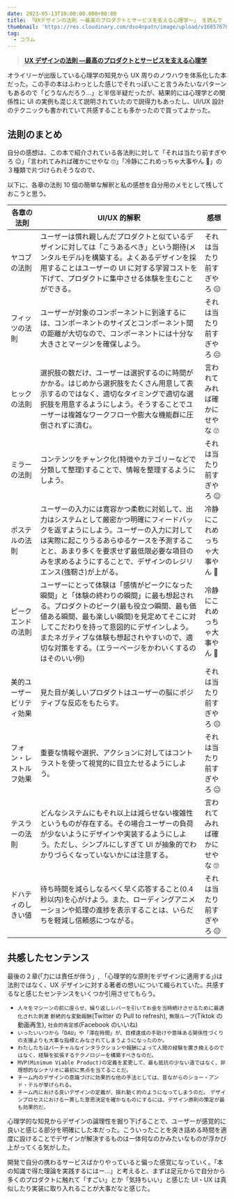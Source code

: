 ```yaml
---
date: 2023-05-13T10:00:00.000+00:00
title: 「UXデザインの法則 〜最高のプロダクトとサービスを支える心理学〜」 を読んで
thumbnail: 'https://res.cloudinary.com/dso4npatn/image/upload/v1685767883/media/blog/thumbnail/UX%E3%83%86%E3%82%99%E3%82%B5%E3%82%99%E3%82%A4%E3%83%B3%E3%81%AE%E6%B3%95%E5%89%87_hsuwqd.png'
tag:
  - コラム
---
```


> **[UX デザインの法則 ―最高のプロダクトとサービスを支える心理学](https://www.amazon.co.jp/UXデザインの法則-―最高のプロダクトとサービスを支える心理学-Jon-Yablonski/dp/4873119499/ref=sr_1_6?__mk_ja_JP=カタカナ&crid=2J73M4W52OW1D&keywords=ux+デザイン+本&qid=1685116710&sprefix=uxデザイン+本%2Caps%2C171&sr=8-6)**

オライリーが出版している心理学の知見から UX 周りのノウハウを体系化した本だった。この手の本はふわっとした感じでそれっぽいこと言うみたいなパターンもあるので「どうなんだろう…」と半信半疑だったが、結果的には心理学との関係性に UI の実例も混じえて説明されていたので説得力もあったし、UI/UX 設計のテクニックも書かれていて共感することも多かったので買ってよかった。

## 法則のまとめ

自分の感想は、この本で紹介されている各法則に対して「それは当たり前すぎやろ 😐」「言われてみれば確かにせやな 🙄」「冷静にこれめっちゃ大事やん 🤔」の３種類で片づけられそうなので、

以下に、各章の法則 10 個の簡単な解釈と私の感想を自分用のメモとして残しておこうと思う。

| 各章の法則               | UI/UX 的解釈                                                                                                                                                                                                                                                                                                                         | 感想                          |
| ------------------------ | ------------------------------------------------------------------------------------------------------------------------------------------------------------------------------------------------------------------------------------------------------------------------------------------------------------------------------------ | ----------------------------- |
| ヤコブの法則             | ユーザーは慣れ親しんだプロダクトと似ているデザインに対しては「こうあるべき」という期待(メンタルモデル)を構築する。よくあるデザインを採用することはユーザーの UI に対する学習コストを下げて、プロダクトに集中させる体験を生むことができる。                                                                                           | それは当たり前すぎやろ 😐     |
| フィッツの法則           | ユーザーが対象のコンポーネントに到達するには、コンポーネントのサイズとコンポーネント間の距離が大切なので、コンポーネントには十分な大きさとマージンを確保しよう。                                                                                                                                                                     | それは当たり前すぎやろ 😐     |
| ヒックの法則             | 選択肢の数だけ、ユーザーは選択するのに時間がかかる。はじめから選択肢をたくさん用意して表示するのではなく、適切なタイミングで適切な選択肢を用意するようにしよう。そうすることでユーザーは複雑なワークフローや膨大な機能群に圧倒されずに済む。                                                                                         | 言われてみれば確かにせやな 🙄 |
| ミラーの法則             | コンテンツをチャンク化(特徴やカテゴリーなどで分類して整理)することで、情報を整理するようにしよう。                                                                                                                                                                                                                                   | それは当たり前すぎやろ 😐     |
| ポステルの法則           | ユーザーの入力には寛容かつ柔軟に対処して、出力はシステムとして厳密かつ明確にフィードバックを返すようにしよう。ユーザーの入力に対しては実際に起こりうるあらゆるケースを予測することと、あまり多くを要求せず最低限必要な項目のみを求めるようにすることで、デザインのレジリエンス(強靭さ)が上がる。                                     | 冷静にこれめっちゃ大事やん 🤔 |
| ピークエンドの法則       | ユーザーにとって体験は「感情がピークになった瞬間」と「体験の終わりの瞬間」に最も想起される。プロダクトのピーク(最も役立つ瞬間、最も価値ある瞬間、最も楽しい瞬間)を見定めてそこに対してこだわりを持って意図的にデザインしよう。またネガティブな体験も想起されやすいので、適切な対策をする。(エラーページをかわいくするのはそのいい例) | 冷静にこれめっちゃ大事やん 🤔 |
| 美的ユーザービリティ効果 | 見た目が美しいプロダクトはユーザーの脳にポジティブな反応をもたらす。                                                                                                                                                                                                                                                                 | それは当たり前すぎやろ 😐     |
| フォン・レストルフ効果   | 重要な情報や選択、アクションに対してはコントラストを使って視覚的に目立たせるようにしよう。                                                                                                                                                                                                                                           | それは当たり前すぎやろ 😐     |
| テスラーの法則           | どんなシステムにもそれ以上は減らせない複雑性というものが存在する。その場合ユーザーの負荷が少ないようにデザインや実装するようにしよう。ただし、シンプルにしすぎて UI が抽象的でわかりづらくなっていないかには注意する。                                                                                                               | 言われてみれば確かにせやな 🙄 |
| ドハティのしきい値       | 待ち時間を減らしなるべく早く応答すること(0.4 秒以内)を心がけよう。また、ローディングアニメーションや処理の進捗を表示することは、いらだちを軽減し信頼感につながる。                                                                                                                                                                   | それは当たり前すぎやろ 😐     |

## 共感したセンテンス

最後の２章(「力には責任が伴う」, 「心理学的な原則をデザインに適用する」)は法則ではなく、UX デザインに対する著者の想いについて綴られていた。共感するなと感じたセンテンスをいくつか引用させてもらう。

- `人々をマシーンの前に座らせ、繰り返しレバーを引いてお金を当時続けさせるために最適化された刺激` `断続的な変動報酬`(Twitter の Pull to refresh), `無限ループ`(Tiktok の動画再生), `社会的肯定感`(Facebook のいいね)
- `いったいいつから「DAU」や「滞在時間」が、目標達成の手助けや意味ある関係性づくりの支援よりも大事な指標とみなされてしまうようになったのか。`
- `わたしたちはバーチャルなインタラクションや報酬によって人間の経験を置き換えるのではなく、経験を拡張するテクノロジーを構築すべきなのだ。`
- `MVP(Minimum Viable Product)の定義を変更して、最も抵抗の少ない道ではなく、非理想的なシナリオに最初に焦点を当てることだ。`
- `チーム内のデザインの意識づけに効果的な他の手法としては、昔ながらのショー・アンド・テルが挙げられる。`
- `チーム内における良いデザインの定義が、揺れ動く的のようになってしまうのだ。` `デザインプロセスにおける一貫した意思決定を確かなものにするには、デザイン原則の策定が最も効果的だ。`

心理学的な知見からデザインの論理性を掘り下げることで、ユーザーが感覚的に良いと感じる部分を明確にした本だった。こういったことを突き詰める時間を適度に設けることでデザインが解決するものは一体何なのかみたいなものが浮かび上がってくる気がした。

開発で自分の携わるサービスばかりやっていると偏った感覚になっていく。「本の知識で得た理論を実践するにはー…」と考えると、まずは足元からで自分から多くのプロダクトに触れて「すごい」とか「気持ちいい」と感じた UI・UX は真似したり実装に取り入れることが大事だなと感じた。
